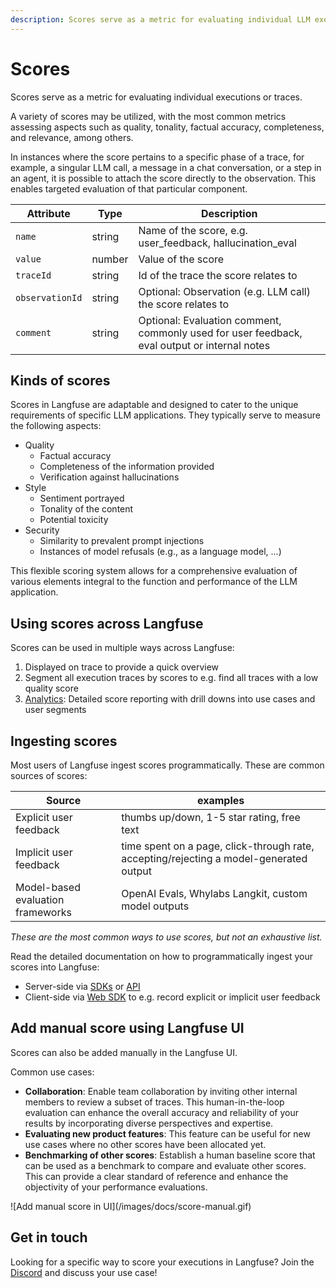```yaml
---
description: Scores serve as a metric for evaluating individual LLM executions or traces. Commonly used to measure quality, tonality, factual accuracy, completeness, and relevance, among others.
---
```


# Scores

Scores serve as a metric for evaluating individual executions or traces.

A variety of scores may be utilized, with the most common metrics assessing aspects such as quality, tonality, factual accuracy, completeness, and relevance, among others.

In instances where the score pertains to a specific phase of a trace, for example, a singular LLM call, a message in a chat conversation, or a step in an agent, it is possible to attach the score directly to the observation. This enables targeted evaluation of that particular component.

| Attribute       | Type   | Description                                                                                  |
| --------------- | ------ | -------------------------------------------------------------------------------------------- |
| `name`          | string | Name of the score, e.g. user_feedback, hallucination_eval                                    |
| `value`         | number | Value of the score                                                                           |
| `traceId`       | string | Id of the trace the score relates to                                                         |
| `observationId` | string | Optional: Observation (e.g. LLM call) the score relates to                                   |
| `comment`       | string | Optional: Evaluation comment, commonly used for user feedback, eval output or internal notes |

## Kinds of scores

Scores in Langfuse are adaptable and designed to cater to the unique requirements of specific LLM applications. They typically serve to measure the following aspects:

- Quality
  - Factual accuracy
  - Completeness of the information provided
  - Verification against hallucinations
- Style
  - Sentiment portrayed
  - Tonality of the content
  - Potential toxicity
- Security
  - Similarity to prevalent prompt injections
  - Instances of model refusals (e.g., as a language model, ...)

This flexible scoring system allows for a comprehensive evaluation of various elements integral to the function and performance of the LLM application.

## Using scores across Langfuse

Scores can be used in multiple ways across Langfuse:

1. Displayed on trace to provide a quick overview
2. Segment all execution traces by scores to e.g. find all traces with a low quality score
3. [Analytics](/docs/analytics): Detailed score reporting with drill downs into use cases and user segments

## Ingesting scores

Most users of Langfuse ingest scores programmatically. These are common sources of scores:

| Source                            | examples                                                                               |
| --------------------------------- | -------------------------------------------------------------------------------------- |
| Explicit user feedback            | thumbs up/down, 1-5 star rating, free text                                             |
| Implicit user feedback            | time spent on a page, click-through rate, accepting/rejecting a model-generated output |
| Model-based evaluation frameworks | OpenAI Evals, Whylabs Langkit, custom model outputs                                    |

_These are the most common ways to use scores, but not an exhaustive list._

Read the detailed documentation on how to programmatically ingest your scores into Langfuse:

- Server-side via [SDKs](/docs/integrations/sdk) or [API](/docs/integrations/api)
- Client-side via [Web SDK](/docs/integrations/sdk/typescript-web) to e.g. record explicit or implicit user feedback

## Add manual score using Langfuse UI

Scores can also be added manually in the Langfuse UI.

Common use cases:

- **Collaboration**: Enable team collaboration by inviting other internal members to review a subset of traces. This human-in-the-loop evaluation can enhance the overall accuracy and reliability of your results by incorporating diverse perspectives and expertise.
- **Evaluating new product features**: This feature can be useful for new use cases where no other scores have been allocated yet.
- **Benchmarking of other scores**: Establish a human baseline score that can be used as a benchmark to compare and evaluate other scores. This can provide a clear standard of reference and enhance the objectivity of your performance evaluations.

<div className="max-w-3xl overflow-hidden mt-10 rounded-xl shadow-lg ring-1 ring-slate-700">
  ![Add manual score in UI](/images/docs/score-manual.gif)
</div>

## Get in touch

Looking for a specific way to score your executions in Langfuse? Join the [Discord](https://discord.gg/7NXusRtqYU) and discuss your use case!
